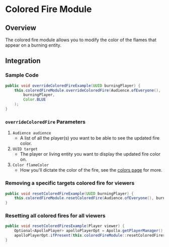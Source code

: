 # Colored Fire Module

## Overview

The colored fire module allows you to modify the color of the flames that appear on a burning entity.

## Integration

### Sample Code

```java
public void overrideColoredFireExample(UUID burningPlayer) {
    this.coloredFireModule.overrideColoredFire(Audience.ofEveryone(),
        burningPlayer,
        Color.BLUE
    );
}
```

### `overrideColoredFire` Parameters

1. `Audience audience`
   - A list of all the player(s) you want to be able to see the updated fire color.
2. `UUID target`
   - The player or living entity you want to display the updated fire color on.
3. `Color flameColor`
   - How you'll dictate the color of the fire, see the [colors page](/apollo/developers/utilities/colors) for more.

### Removing a specific targets colored fire for viewers

```java
public void resetColoredFireExample(UUID burningPlayer) {
    this.coloredFireModule.resetColoredFire(Audience.ofEveryone(), burningPlayer);
}
```

### Resetting all colored fires for all viewers

```java
public void resetColoredFiresExample(Player viewer) {
    Optional<ApolloPlayer> apolloPlayerOpt = Apollo.getPlayerManager().getPlayer(viewer.getUniqueId());
    apolloPlayerOpt.ifPresent(this.coloredFireModule::resetColoredFires);
}
```
